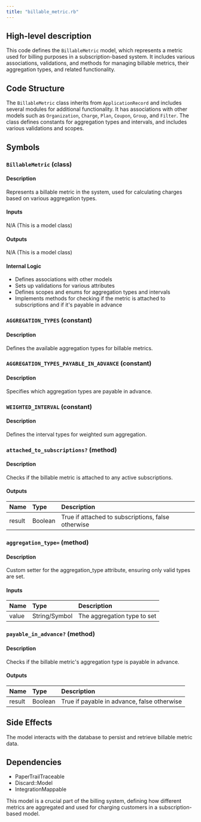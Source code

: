 ```yaml
---
title: "billable_metric.rb"
---
```


## High-level description
This code defines the `BillableMetric` model, which represents a metric used for billing purposes in a subscription-based system. It includes various associations, validations, and methods for managing billable metrics, their aggregation types, and related functionality.

## Code Structure
The `BillableMetric` class inherits from `ApplicationRecord` and includes several modules for additional functionality. It has associations with other models such as `Organization`, `Charge`, `Plan`, `Coupon`, `Group`, and `Filter`. The class defines constants for aggregation types and intervals, and includes various validations and scopes.

## Symbols

### `BillableMetric` (class)
#### Description
Represents a billable metric in the system, used for calculating charges based on various aggregation types.

#### Inputs
N/A (This is a model class)

#### Outputs
N/A (This is a model class)

#### Internal Logic
- Defines associations with other models
- Sets up validations for various attributes
- Defines scopes and enums for aggregation types and intervals
- Implements methods for checking if the metric is attached to subscriptions and if it's payable in advance

### `AGGREGATION_TYPES` (constant)
#### Description
Defines the available aggregation types for billable metrics.

### `AGGREGATION_TYPES_PAYABLE_IN_ADVANCE` (constant)
#### Description
Specifies which aggregation types are payable in advance.

### `WEIGHTED_INTERVAL` (constant)
#### Description
Defines the interval types for weighted sum aggregation.

### `attached_to_subscriptions?` (method)
#### Description
Checks if the billable metric is attached to any active subscriptions.

#### Outputs
| Name | Type | Description |
|:-----|:-----|:------------|
| result | Boolean | True if attached to subscriptions, false otherwise |

### `aggregation_type=` (method)
#### Description
Custom setter for the aggregation_type attribute, ensuring only valid types are set.

#### Inputs
| Name | Type | Description |
|:-----|:-----|:------------|
| value | String/Symbol | The aggregation type to set |

### `payable_in_advance?` (method)
#### Description
Checks if the billable metric's aggregation type is payable in advance.

#### Outputs
| Name | Type | Description |
|:-----|:-----|:------------|
| result | Boolean | True if payable in advance, false otherwise |

## Side Effects
The model interacts with the database to persist and retrieve billable metric data.

## Dependencies
- PaperTrailTraceable
- Discard::Model
- IntegrationMappable

This model is a crucial part of the billing system, defining how different metrics are aggregated and used for charging customers in a subscription-based model.